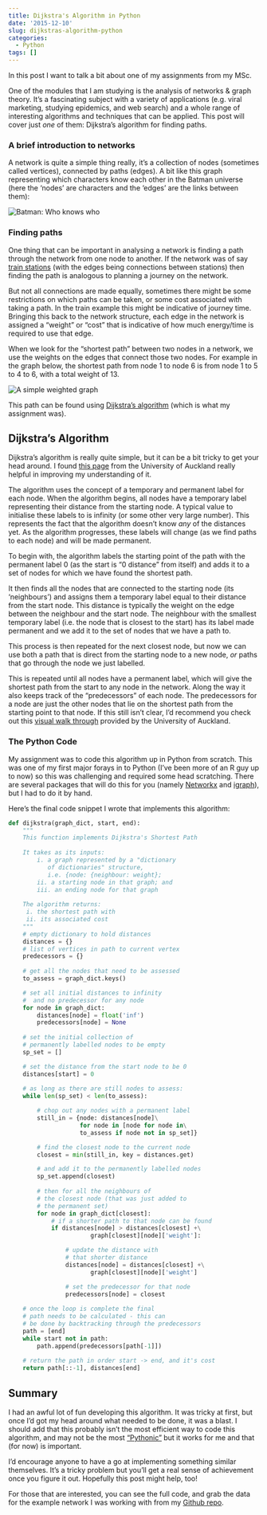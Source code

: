 ```yaml
---
title: Dijkstra's Algorithm in Python
date: '2015-12-10'
slug: dijkstras-algorithm-python
categories:
  - Python
tags: []
---
```


In this post I want to talk a bit about one of my assignments from my MSc.

One of the modules that I am studying is the analysis of networks & graph theory. It's a fascinating subject with a variety of applications (e.g. viral marketing, studying epidemics, and web search) and a whole range of interesting algorithms and techniques that can be applied. This post will cover just _one_ of them: Dijkstra's algorithm for finding paths.

### A brief introduction to networks

A network is quite a simple thing really, it's a collection of nodes (sometimes called vertices), connected by paths (edges). A bit like this graph representing which characters know each other in the Batman universe (here the 'nodes' are characters and the 'edges' are the links between them):

<img src="https://www.mapr.com/sites/default/files/blogimages/network-graphs-batman.png" alt="Batman: Who knows who"/>

### Finding paths

One thing that can be important in analysing a network is finding a path through the network from one node to another. If the network was of say [train stations](http://www.thedatagent.com/tflapprelease1/) (with the edges being connections between stations) then finding the path is analogous to planning a journey on the network. 

But not all connections are made equally, sometimes there might be some restrictions on which paths can be taken, or some cost associated with taking a path. In the train example this might be indicative of journey time. Bringing this back to the network structure, each edge in the network is assigned a "weight" or "cost" that is indicative of how much energy/time is required to use that edge.

When we look for the "shortest path" between two nodes in a network, we use the weights on the edges that connect those two nodes. For example in the graph below, the shortest path from node 1 to node 6 is from node 1 to 5 to 4 to 6, with a total weight of 13.

<img src="https://c2.staticflickr.com/6/5636/23608169046_7ee2718af6_o.png" border="0" alt="A simple weighted graph"/>

This path can be found using [Dijkstra's algorithm](https://en.wikipedia.org/wiki/Dijkstra's_algorithm) (which is what my assignment was).

## Dijkstra's Algorithm

Dijkstra's algorithm is really quite simple, but it can be a bit tricky to get your head around. I found [this page](https://www.cs.auckland.ac.nz/software/AlgAnim/dijkstra.html) from the University of Auckland really helpful in improving my understanding of it. 

The algorithm uses the concept of a temporary and permanent label for each node. When the algorithm begins, all nodes have a temporary label representing their distance from the starting node. A typical value to initialise these labels to is infinity (or some other very large number). This represents the fact that the algorithm doesn't know _any_ of the distances yet. As the algorithm progresses, these labels will change (as we find paths to each node) and will be made permanent.

To begin with, the algorithm labels the starting point of the path with the permanent label 0 (as the start is "0 distance" from itself) and adds it to a set of nodes for which we have found the shortest path.

It then finds all the nodes that are connected to the starting node (its 'neighbours') and assigns them a temporary label equal to their distance from the start node. This distance is typically the weight on the edge between the neighbour and the start node. The neighbour with the smallest temporary label (i.e. the node that is closest to the start) has its label made permanent and we add it to the set of nodes that we have a path to.

This process is then repeated for the next closest node, but now we can use both a path that is direct from the starting node to a new node, _or_ paths that go through the node we just labelled. 

This is repeated until all nodes have a permanent label, which will give the shortest path from the start to any node in the network. Along the way it also keeps track of the "predecessors" of each node. The predecessors for a node are just the other nodes that lie on the shortest path from the starting point to that node. If this still isn't clear, I'd recommend you check out this [visual walk through](v) provided by the University of Auckland.

### The Python Code

My assignment was to code this algorithm up in Python from scratch. This was one of my first major forays in to Python (I've been more of an R guy up to now) so this was challenging and required some head scratching. There are several packages that will do this for you (namely [Networkx](https://networkx.github.io/) and [igraph](http://igraph.org/redirect.html)), but I had to do it by hand. 

Here's the final code snippet I wrote that implements this algorithm:

```python
def dijkstra(graph_dict, start, end):
    """
    This function implements Dijkstra's Shortest Path 
    
    It takes as its inputs:
        i. a graph represented by a "dictionary 
           of dictionaries" structure,
           i.e. {node: {neighbour: weight};
        ii. a starting node in that graph; and
        iii. an ending node for that graph
        
    The algorithm returns:
     i. the shortest path with 
     ii. its associated cost
    """
    # empty dictionary to hold distances
    distances = {} 
    # list of vertices in path to current vertex
    predecessors = {} 
    
    # get all the nodes that need to be assessed
    to_assess = graph_dict.keys() 

    # set all initial distances to infinity
    #  and no predecessor for any node
    for node in graph_dict:
        distances[node] = float('inf')
        predecessors[node] = None
    
    # set the initial collection of 
    # permanently labelled nodes to be empty
    sp_set = []

    # set the distance from the start node to be 0
    distances[start] = 0
    
    # as long as there are still nodes to assess:
    while len(sp_set) < len(to_assess):

        # chop out any nodes with a permanent label
        still_in = {node: distances[node]\
                    for node in [node for node in\
                    to_assess if node not in sp_set]}

        # find the closest node to the current node
        closest = min(still_in, key = distances.get)

        # and add it to the permanently labelled nodes
        sp_set.append(closest)
        
        # then for all the neighbours of 
        # the closest node (that was just added to
        # the permanent set)
        for node in graph_dict[closest]:
            # if a shorter path to that node can be found
            if distances[node] > distances[closest] +\
                       graph[closest][node]['weight']:

                # update the distance with 
                # that shorter distance
                distances[node] = distances[closest] +\
                       graph[closest][node]['weight']

                # set the predecessor for that node
                predecessors[node] = closest
                
    # once the loop is complete the final 
    # path needs to be calculated - this can
    # be done by backtracking through the predecessors
    path = [end]
    while start not in path:
        path.append(predecessors[path[-1]])
    
    # return the path in order start -> end, and it's cost
    return path[::-1], distances[end]
```

## Summary

I had an awful lot of fun developing this algorithm. It was tricky at first, but once I'd got my head around what needed to be done, it was a blast. I should add that this probably isn't the most efficient way to code this algorithm, and may not be the most ["Pythonic"](http://blog.startifact.com/posts/older/what-is-pythonic.html) but it works for me and that (for now) is important. 

I'd encourage anyone to have a go at implementing something similar themselves. It's a tricky problem but you'll get a real sense of achievement once you figure it out. Hopefully this post might help, too!

For those that are interested, you can see the full code, and grab the data for the example network I was working with from my [Github repo](https://github.com/Jim89/icl/tree/master/networks/hw/hw1).